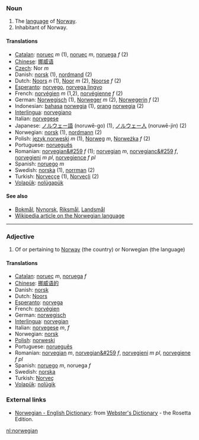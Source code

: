 === Noun ===
# The [[language]] of [[Norway]].
# Inhabitant of Norway.

====Translations====
*[[Catalan]]: [[noruec]] ''m'' (1), [[noruec]] ''m'', [[noruega]] ''f'' (2)
*[[Chinese]]: [[挪威语]]
*[[Czech]]: Nor  ''m''
*Danish: [[norsk]] (1), [[nordmand]] (2)
*Dutch: [[Noors]] ''n'' (1), [[Noor]] ''m'' (2), [[Noorse]] ''f'' (2)
*[[Esperanto]]: [[norvego]], [[norvega lingvo]]
*French: [[norvégien]] ''m'' (1,2), [[norvégienne]] ''f'' (2)
*German: [[Norwegisch]] (1), [[Norweger]] ''m'' (2), [[Norwegerin]] ''f'' (2)
*Indonesian: [[bahasa]] [[norwegia]] (1), [[orang]] [[norwegia]] (2)
*[[Interlingua]]: [[norvegiano]]
*Italian: [[norvegese]]
*Japanese: [[ノルウェー語]] (noruwē-go) (1), [[ノルウェー人]] (noruwē-jin) (2)
*Norwegian: [[norsk]] (1), [[nordmann]] (2)
*Polish: [[język norweski]] ''m'' (1), [[Norweg]] ''m'', [[Norweżka]] ''f'' (2)
*Portuguese: [[norueguês]]
*Romanian: [[norvegian&#259]] ''f'' (1); [[norvegian]] ''m'', [[norvegianc&#259]] ''f'', [[norvegieni]] ''m pl'', [[norvegience]] ''f pl''
*Spanish: [[noruego]] ''m''
*Swedish: [[norska]] (1), [[norrman]] (2)
*Turkish: [[Norveççe]] (1), [[Norveçli]] (2)
*[[Volapük]]: [[nolügapük]]

====See also====
*[[Bokmål]], [[Nynorsk]], [[Riksmål]], [[Landsmål]]
*[[w:Norwegian language|Wikipedia article on the Norwegian language]]

----
===Adjective===
# Of or pertaining to [[Norway]] (the country) or Norwegian (the language)

====Translations====
*[[Catalan]]: [[noruec]] ''m'', [[noruega]] ''f''
*[[Chinese]]: [[挪威语的]]
*Danish: [[norsk]]
*Dutch: [[Noors]]
*[[Esperanto]]: [[norvega]]
*French: [[norvégien]]
*German: [[norwegisch]]
*[[Interlingua]]: [[norvegian]]
*Italian: [[norvegese]] ''m'', ''f''
*Norwegian: [[norsk]]
*[[Polish]]: [[norweski]]
*Portuguese: [[norueguês]]
*Romanian: [[norvegian]] ''m'', [[norvegian&#259]] ''f'', [[norvegieni]] ''m pl'', [[norvegiene]] ''f pl''
*Spanish: [[noruego]] ''m'', noruega ''f''
*Swedish: [[norska]]
*Turkish: [[Norveç]]
*[[Volapük]]: [[nolügik]]

=== External links ===
*[http://www.websters-online-dictionary.org/definition/Norwegian-english/ Norwegian - English Dictionary]: from [http://www.websters-online-dictionary.org/ Webster's Dictionary] - the Rosetta Edition.


[[nl:norwegian]]